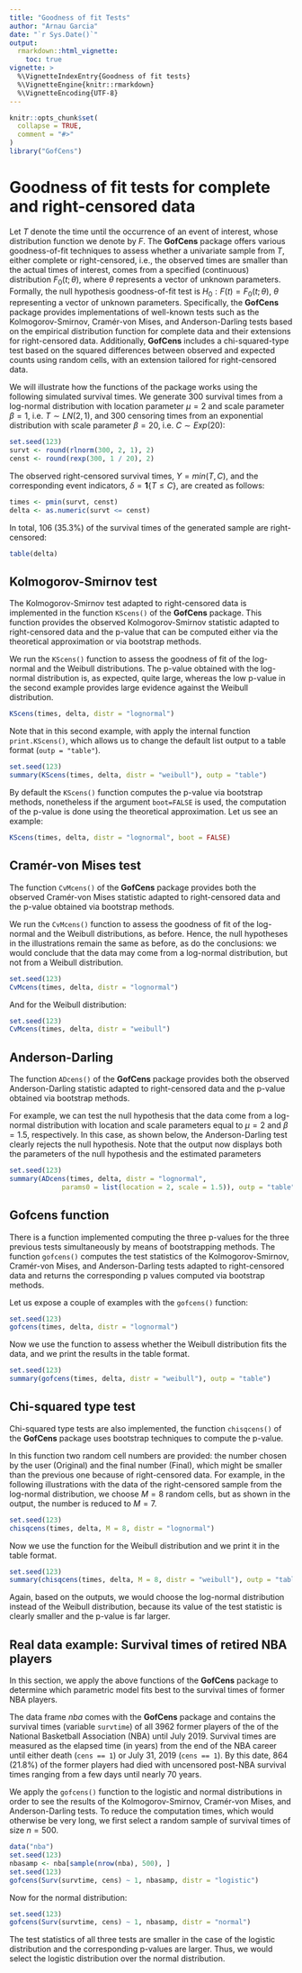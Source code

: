 ---
title: "Goodness of fit Tests"
author: "Arnau Garcia"
date: "`r Sys.Date()`"
output:
  rmarkdown::html_vignette:
    toc: true
vignette: >
  %\VignetteIndexEntry{Goodness of fit tests}
  %\VignetteEngine{knitr::rmarkdown}
  %\VignetteEncoding{UTF-8}
---

```{r setup, include = FALSE}
knitr::opts_chunk$set(
  collapse = TRUE,
  comment = "#>"
)
library("GofCens")
```

# Goodness of fit tests for complete and right-censored data

Let $T$ denote the time until the occurrence of an event of interest, whose distribution function we denote by $F$. The **GofCens** package offers various goodness-of-fit techniques to assess whether a univariate sample from $T$, either complete or right-censored, i.e., the observed times are smaller than the actual times of interest, comes from a specified (continuous) distribution $F_0(t;\theta)$, where $\theta$ represents a vector of unknown parameters. Formally, the null hypothesis goodness-of-fit test is $H_0: F(t)=F_0(t;\theta)$, $\theta$ representing a vector of unknown parameters. Specifically, the **GofCens** package provides implementations of well-known tests such as the Kolmogorov-Smirnov, Cramér-von Mises, and Anderson-Darling tests based on the empirical distribution function for complete data and their extensions for right-censored data. Additionally, **GofCens** includes a chi-squared-type test based on the squared differences between observed and expected counts using random cells, with an extension tailored for right-censored data.

We will illustrate how the functions of the package works using the following simulated survival times. We generate $300$ survival times from a log-normal distribution with location parameter $\mu = 2$ and scale parameter $\beta=1$, i.e. $T\sim LN(2,1)$, and $300$ censoring times from an exponential distribution with scale parameter $\beta=20$, i.e. $C\sim Exp(20)$:

```{r}
set.seed(123)
survt <- round(rlnorm(300, 2, 1), 2)
censt <- round(rexp(300, 1 / 20), 2)
```

The observed right-censored survival times, $Y = min(T, C)$, and the corresponding event indicators, $\delta = \boldsymbol{1}\{T \leq C\}$, are created as follows:

```{r}
times <- pmin(survt, censt)
delta <- as.numeric(survt <= censt)
```

In total, $106$ ($35.3\%$) of the survival times of the generated sample are right-censored:

```{r}
table(delta)
```

## Kolmogorov-Smirnov test

The Kolmogorov-Smirnov test adapted to right-censored data is implemented in the function `KScens()` of the **GofCens** package. This function provides the observed Kolmogorov-Smirnov statistic adapted to right-censored data and the p-value that can be computed either via the theoretical approximation or via bootstrap methods. 

We run the `KScens()` function to assess the goodness of fit of the log-normal and the Weibull distributions. The p-value obtained with the log-normal distribution is, as expected, quite large, whereas the low p-value in the second example provides large evidence against the Weibull distribution. 


```{r}
KScens(times, delta, distr = "lognormal")
```

Note that in this second example, with apply the internal function `print.KScens()`, which allows us to change the default list output to a table format (`outp = "table"`).

```{r}
set.seed(123)
summary(KScens(times, delta, distr = "weibull"), outp = "table")
```

By default the `KScens()` function computes the p-value via bootstrap methods, nonetheless if the argument `boot=FALSE` is used, the computation of the p-value is done using the theoretical approximation. Let us see an example:

```{r}
KScens(times, delta, distr = "lognormal", boot = FALSE)
```


##  Cramér-von Mises test 

The function `CvMcens()` of the **GofCens** package provides both the observed Cramér-von Mises statistic adapted to right-censored data and the p-value obtained via bootstrap methods.

We run the `CvMcens()` function to assess the goodness of fit of the log-normal and the Weibull distributions, as before. Hence, the null hypotheses in the illustrations remain the same as before, as do the conclusions: we would conclude that the data may come from a log-normal distribution, but not from a Weibull distribution.

```{r}
set.seed(123)
CvMcens(times, delta, distr = "lognormal")
```

And for the Weibull distribution:

```{r}
set.seed(123)
CvMcens(times, delta, distr = "weibull")
```


##  Anderson-Darling

The function `ADcens()` of the **GofCens** package provides both the observed Anderson-Darling statistic adapted to right-censored data and the p-value obtained via bootstrap methods.

For example, we can test the null hypothesis that the data come from a log-normal distribution with location and scale parameters equal to $\mu=2$ and $\beta=1.5$, respectively. In this case, as shown below, the Anderson-Darling test clearly rejects the null hypothesis. Note that the output now displays both the parameters of the null hypothesis and the estimated parameters

```{r}
set.seed(123)
summary(ADcens(times, delta, distr = "lognormal", 
             params0 = list(location = 2, scale = 1.5)), outp = "table")
```

## Gofcens function

There is a function implemented computing the three p-values for the three previous tests simultaneously by means of bootstrapping methods. The function `gofcens()` computes the test statistics of the Kolmogorov-Smirnov, Cramér-von Mises, and Anderson-Darling tests adapted to right-censored data and returns the corresponding p values computed via bootstrap methods.

Let us expose a couple of examples with the `gofcens()` function:

```{r}
set.seed(123)
gofcens(times, delta, distr = "lognormal")
```

Now we use the function to assess whether the Weibull distribution fits the data, and we print the results in the table format.

```{r}
set.seed(123)
summary(gofcens(times, delta, distr = "weibull"), outp = "table")
```


## Chi-squared type test

Chi-squared type tests are also implemented, the function `chisqcens()` of the **GofCens** package uses bootstrap techniques to compute the p-value.

In this function two random cell numbers are provided: the number chosen by the user (Original) and the final number (Final), which might be smaller than the previous one because of right-censored data. For example, in the following illustrations with the data of the right-censored sample from the log-normal distribution, we choose $M = 8$ random cells, but as shown in the output, the number is reduced to $M = 7$.

```{r}
set.seed(123)
chisqcens(times, delta, M = 8, distr = "lognormal")
```

Now we use the function for the Weibull distribution and we print it in the table format.

```{r}
set.seed(123)
summary(chisqcens(times, delta, M = 8, distr = "weibull"), outp = "table")
```

Again, based on the outputs, we would choose the log-normal distribution instead of the Weibull distribution, because its value of the test statistic is clearly smaller and the p-value is far larger.

## Real data example: Survival times of retired NBA players

In this section, we apply the above functions of the **GofCens** package to determine which parametric model fits best to the survival times of former NBA players.

The data frame *nba* comes with the **GofCens** package and contains the survival times (variable `survtime`) of all $3962$ former players of the of the National Basketball Association (NBA) until July 2019. Survival times are measured as the elapsed time (in years) from the end of the NBA career until either death (`cens == 1`) or July 31, 2019 (`cens == 1`). By this date, $864$ ($21.8\%$) of the former players had died with uncensored post-NBA survival times ranging from a few days until nearly 70 years.

We apply the `gofcens()` function to the logistic and normal distributions in order to see the results of the Kolmogorov-Smirnov, Cramér-von Mises, and Anderson-Darling tests. To reduce the computation times, which would otherwise be very long, we first select a random sample of survival times of size $n=500$. 

```{r}
data("nba")
set.seed(123)
nbasamp <- nba[sample(nrow(nba), 500), ]
set.seed(123)
gofcens(Surv(survtime, cens) ~ 1, nbasamp, distr = "logistic")
```

Now for the normal distribution:

```{r}
set.seed(123)
gofcens(Surv(survtime, cens) ~ 1, nbasamp, distr = "normal")
```

The test statistics of all three tests are smaller in the case of the logistic distribution and the corresponding p-values are larger. Thus, we would select the logistic distribution over the normal distribution.
